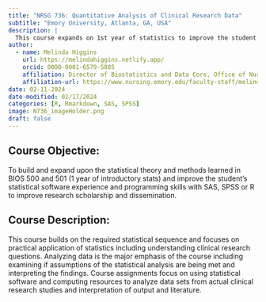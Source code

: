 ```yaml
---
title: "NRSG 736: Quantitative Analysis of Clinical Research Data"
subtitle: "Emory University, Atlanta, GA, USA"
description: | 
  This course expands on 1st year of statistics to improve the student’s statistical software experience and programming skills with SAS, SPSS or R to improve research scholarship and dissemination.
author:
  - name: Melinda Higgins
    url: https://melindahiggins.netlify.app/
    orcid: 0000-0001-6579-5885
    affiliation: Director of Biostatistics and Data Core, Office of Nursing Research, School of Nursing, Emory University, Atlanta, GA USA
    affiliation-url: https://www.nursing.emory.edu/faculty-staff/melinda-k-higgins
date: 02-11-2024
date-modified: 02/17/2024
categories: [R, Rmarkdown, SAS, SPSS] 
image: N736_imageHolder.png
draft: false 
---
```


## Course Objective:

To build and expand upon the statistical theory and methods learned in BIOS 500 and 501 (1 year of introductory stats) and improve the student’s statistical software experience and programming skills with SAS, SPSS or R to improve research scholarship and dissemination.

## Course Description:

This course builds on the required statistical sequence and focuses on practical application of statistics including understanding clinical research questions. Analyzing data is the major emphasis of the course including examining if assumptions of the statistical analysis are being met and interpreting the findings. Course assignments focus on using statistical software and computing resources to analyze data sets from actual clinical research studies and interpretation of output and literature.




